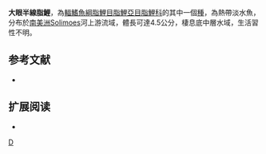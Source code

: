 {{Speciesbox 
| taxon = Hemigrammus pretoensis
| status = NE
| status_system = IUCN3.1
| authority =  [[Géry|Géry]], 1965
| synonyms = 
}}
'''大眼半線脂鯉'''，為[[輻鰭魚綱|輻鰭魚綱]][[脂鯉目|脂鯉目]][[脂鯉亞目|脂鯉亞目]][[脂鯉科|脂鯉科]]的其中一個[[種|種]]，為熱帶淡水魚，分布於[[南美洲|南美洲]]Solimoes河上游流域，體長可達4.5公分，棲息底中層水域，生活習性不明。

==参考文献==
{{refbegin}}
*{{FishBase_species|genus=Hemigrammus|species=pretoensis|year=2013|month=12}}
{{refend}}

== 扩展阅读 ==
{{refbegin}}
*{{wikispecies-inline|Hemigrammus pretoensis|大眼半線脂鯉}}
{{refend}}
{{Taxonbar|from=Q6411821}}

[[Category:半線脂鯉屬|D]]


{{魚類小作品}}